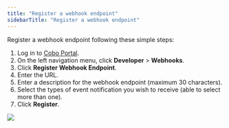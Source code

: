 ```yaml
---
title: "Register a webhook endpoint"
sidebarTitle: "Register a webhook endpoint"
---
```


Register a webhook endpoint following these simple steps:

1. Log in to [Cobo Portal](https://portal.cobo.com/login).
2. On the left navigation menu, click **Developer** > **Webhooks**.
3. Click **Register Webhook Endpoint**.
4. Enter the URL.
5. Enter a description for the webhook endpoint (maximum 30 characters).
6. Select the types of event notification you wish to receive (able to select more than one).
7. Click **Register**.

<img src="/en/images/developer-console/register_webhook_endpoint.png" className="screenshot_modal"/>